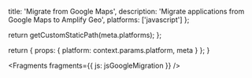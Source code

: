                   
  title: 'Migrate from Google Maps',
  description: 'Migrate applications from Google Maps to Amplify Geo',
  platforms: ['javascript']
};

  return getCustomStaticPath(meta.platforms);
};

  return {
    props: {
      platform: context.params.platform,
      meta
    }
  };
}
          



<Fragments fragments={{ js: jsGoogleMigration }} />
